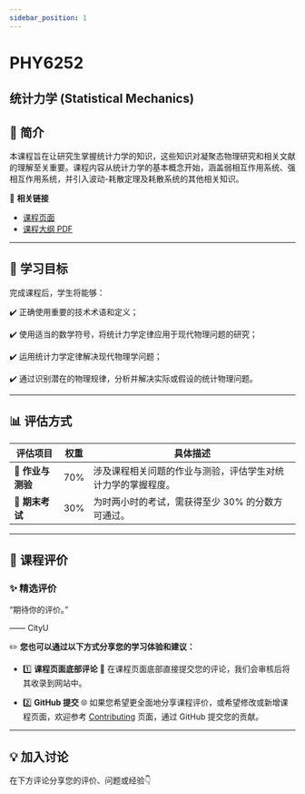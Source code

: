 ```yaml
---
sidebar_position: 1
---
```


# PHY6252
## 统计力学 (Statistical Mechanics)

## **📘 简介**
本课程旨在让研究生掌握统计力学的知识，这些知识对凝聚态物理研究和相关文献的理解至关重要。课程内容从统计力学的基本概念开始，涵盖弱相互作用系统、强相互作用系统，并引入波动-耗散定理及耗散系统的其他相关知识。

🔗 **相关链接**
- [课程页面](https://www.cityu.edu.hk/catalogue/pg/202425/course/PHY6252.htm)
- [课程大纲 PDF](https://www.cityu.edu.hk/catalogue/pg/202425/course/PHY6252.pdf)

---

## **🎯 学习目标**

完成课程后，学生将能够：

✔️ 正确使用重要的技术术语和定义；

✔️ 使用适当的数学符号，将统计力学定律应用于现代物理问题的研究；

✔️ 运用统计力学定律解决现代物理学问题；

✔️ 通过识别潜在的物理规律，分析并解决实际或假设的统计物理问题。

---

## **📊 评估方式**

| **评估项目**       | **权重** | **具体描述**                                                                                       |
|-------------------|---------|---------------------------------------------------------------------------------------------------|
| **📂 作业与测验**   | 70%      | 涉及课程相关问题的作业与测验，评估学生对统计力学的掌握程度。                                                |
| **📝 期末考试**    | 30%      | 为时两小时的考试，需获得至少 30% 的分数方可通过。                                                        |

---

## **💬 课程评价**

### ✨ **精选评价**
<div className={commentStyles.commentBox}>
    <p className={commentStyles.commentText}>
        “期待你的评价。”
    </p>
    <p className={commentStyles.commentAuthor}>—— CityU</p>
</div>

✏️ **您也可以通过以下方式分享您的学习体验和建议：**

- 1️⃣ **课程页面底部评论**
💬 在课程页面底部直接提交您的评论，我们会审核后将其收录到网站中。

- 2️⃣ **GitHub 提交**
🌐 如果您希望更全面地分享课程评价，或希望修改或新增课程页面，欢迎参考 [Contributing](https://penjc.github.io/cityU-navigator/contributing) 页面，通过 GitHub 提交您的贡献。

---

## **💡 加入讨论**

在下方评论分享您的评价、问题或经验👇
<Utterances />